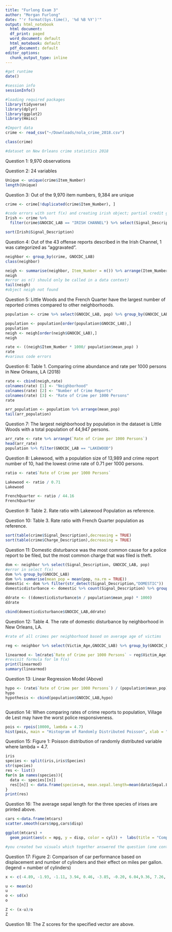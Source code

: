 ```yaml
---
title: "Furlong Exam 3"
author: "Morgan Furlong"
date: "'r format(Sys.time(), '%d %B %Y')'"
output: html_notebook
  html document: 
  df_print: paged 
  word_document: default 
  html_motebook: default 
  pdf_document: default 
editor_options: 
  chunk_output_type: inline 
---
```


```r

#get runtime 
date()

#session info 
sessionInfo()

#loading required packages 
library(tidyverse)
library(dplyr)
library(ggplot2)
library(Hmisc)

```

```r

#Import data  
crime <- read_csv("~/Downloads/nola_crime_2018.csv")

class(crime)

#dataset on New Orleans crime statistics 2018 

```

Question 1: 
9,970 observations

Question 2: 
24 variables 

```r

Unique <- unique(crime$Item_Number)
length(Unique)

```
Question 3: 
Out of the 9,970 item numbers, 9,384 are unique 

```r

crime <- crime[!duplicated(crime$Item_Number), ]

#code errors with sort f(x) and creating irish object; partial credit granted for correct answer written out
Irish <- crime %>% 
  filter(crime$GNOCDC_LAB == "IRISH CHANNEL") %>% select(Signal_Description) 

sort(Irish$Signal_Description)

```

Question 4: Out of the 43 offense reports described in the Irish Channel, 1 was categorized as "aggravated". 

```r

neighbor <- group_by(crime, GNOCDC_LAB)
class(neighbor)

neigh <- summarise(neighbor, Item_Number = n()) %>% arrange(Item_Number)
neigh
#error as n() should only be called in a data context)
tail(neigh)
#object neigh not found

```
Question 5: Little Woods and the French Quarter have the largest number of reported crimes compared to other neighborhoods. 

```r

population <- crime %>% select(GNOCDC_LAB, pop) %>% group_by(GNOCDC_LAB) %>% summarise(mean_pop = mean(pop, na.rm = TRUE))

population <- population[order(population$GNOCDC_LAB),]
population
neigh <- neigh[order(neigh$GNOCDC_LAB),]
neigh

rate <- ((neigh$Item_Number * 1000/ population$mean_pop) ) 
rate
#various code errors

```

Question 6: Table 1. Comparing crime abundance and rate per 1000 persons in New Orleans, LA (2018)
```r

rate <- cbind(neigh,rate) 
colnames(rate) [1] <- "Neighborhood"
colnames(rate) [2] <- "Number of Crime Reports"
colnames(rate) [3] <- "Rate of Crime per 1000 Persons"
rate


```

```r

arr_population <- population %>% arrange(mean_pop)
tail(arr_population)

```
Question 7: The largest neighborhood by population in the dataset is Little Woods with a total population of 44,947 persons. 

```r

arr_rate <- rate %>% arrange(`Rate of Crime per 1000 Persons`)
head(arr_rate)
population %>% filter(GNOCDC_LAB == "LAKEWOOD")

```
Question 8: Lakewood, with a population size of 13,989 and crime report number of 10, had the lowest crime rate of 0.71 per 1000 persons. 


```r

ratio <- rate$`Rate of Crime per 1000 Persons`

```

```r
Lakewood <- ratio / 0.71
Lakewood

FrenchQuarter <- ratio / 44.16
FrenchQuarter

```
Question 9: Table 2. Rate ratio with Lakewood Population as reference. 

Question 10: Table 3. Rate ratio with French Quarter population as reference. 

```r

sort(table(crime$Signal_Description),decreasing = TRUE)
sort(table(crime$Charge_Description),decreasing = TRUE)

```

Question 11: Domestic disturbance was the most common cause for a police report to be filed, but the most common charge that was filed is theft. 

```r

dom <- neighbor %>% select(Signal_Description, GNOCDC_LAB, pop)
#error in select f(x)
dom %>% group_by(GNOCDC_LAB) 
dom %>% summarise(mean_pop = mean(pop, na.rm = TRUE))
domestic <- dom %>% filter(str_detect(Signal_Description,"DOMESTIC")) 
domesticdisturbance <- domestic %>% count(Signal_Description) %>% group_by(GNOCDC_LAB) %>% summarise(n = sum(n))

ddrate <- ((domesticdisturbance$n / population$mean_pop) * 1000) 
ddrate
```

```r

cbind(domesticdisturbance$GNOCDC_LAB,ddrate)
```
Question 12: Table 4. The rate of domestic disturbance by neighborhood in New Orleans, LA. 

```r
#rate of all crimes per neighborhood based on average age of victims 

reg <- neighbor %>% select(Victim_Age,GNOCDC_LAB) %>% group_by(GNOCDC_LAB) %>% summarise(Victim_Age = mean(Victim_Age, na.rm = TRUE))

```

```r

linearmod <- lm(rate$`Rate of Crime per 1000 Persons` ~ reg$Victim_Age)     
#revisit formula for lm f(x)
print(linearmod)
summary(linearmod)
```
Question 13: Linear Regression Model (Above)
```r

hypo <- (rate$`Rate of Crime per 1000 Persons`) / (population$mean_pop)
hypo
hypothesis <- cbind(population$GNOCDC_LAB,hypo) 



```

Question 14: When comparing rates of crime reports to population, Village de Lest may have the worst police responsiveness. 

```r

pois <- rpois(10000, lambda = 4.7)
hist(pois, main = "Histogram of Randomly Distributed Poisson", xlab = "events (x)")

```
Question 15: Figure 1: Poisson distribution of randomly distributed variable where lambda = 4.7. 

```r

iris
species <- split(iris,iris$Species)
str(species)
res <- list()
for(n in names(species)){
  data <- species[[n]]
  res[[n]] <- data.frame(species=n, mean.sepal.length=mean(data$Sepal.Length))
}  
print(res)
```
Question 16: The average sepal length for the three species of irises are printed above. 

```r

cars <-data.frame(mtcars)
scatter.smooth(cars$mpg,cars$disp)

ggplot(mtcars) +
  geom_point(aes(x = mpg, y = disp, color = cyl)) +  labs(title = "Comparison of Car Performance", x = "mpg", y = "displacement (cu.in)") 

#you created two visuals which together answered the question (one contained the smoothed regression line while the other contained the different color points for each different number of cylinders; partial credit granted
```
Question 17: Figure 2: Comparison of car performance based on displacement and number of cylinders and their effect on miles per gallon. (legend = number of cylinders)


```r

x <- c(-4.89, -1.93, -1.11, 3.94, 0.46, -3.85, -0.20, 6.04,9.36, 7.26, 4.88, 13.45, -2.93, 6.39, -16.22, -3.24, 6.86, 11.87, 1.81, -2.54)

u <- mean(x)
u
o <- sd(x)
o

Z <- (x-u)/o
Z
```
Question 18: The Z scores for the specified vector are above. 


